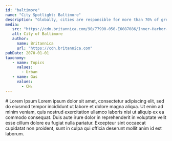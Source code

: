 ```yaml
---
id: "baltimore"
name: "City Spotlight: Baltimore"
description: "Globally, cities are responsible for more than 70% of greenhouse gas emissions. Cities have the power to reduce emissions using policies that benefit the health of their citizens. The U.S. Greenhouse Gas Center welcomes a new set of tools aimed at supporting city decisionmakers."
media:
   src: "https://cdn.britannica.com/90/77990-050-E6087086/Inner-Harbor-skyline-Baltimore-Maryland.jpg"
   alt: City of Baltimore
   author:
     name: Britannica
     url: "https://cdn.britannica.com"
pubDate: 2070-01-01
taxonomy:
   - name: Topics
     values:
       - Urban
   - name: Gas
     values:
       - CH₄
---
```


<Block>
    <Prose>
        # Lorem Ipsum
        Lorem ipsum dolor sit amet, consectetur adipiscing elit, sed do eiusmod tempor incididunt ut labore et dolore magna aliqua. Ut enim ad minim veniam, quis nostrud exercitation ullamco laboris nisi ut aliquip ex ea commodo consequat. Duis aute irure dolor in reprehenderit in voluptate velit esse cillum dolore eu fugiat nulla pariatur. Excepteur sint occaecat cupidatat non proident, sunt in culpa qui officia deserunt mollit anim id est laborum.
    </Prose>

</Block>
